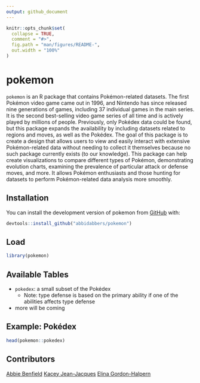 ```yaml
---
output: github_document
---
```


<!-- README.md is generated from README.Rmd. Please edit that file -->

```r
knitr::opts_chunk$set(
  collapse = TRUE,
  comment = "#>",
  fig.path = "man/figures/README-",
  out.width = "100%"
)
```

# pokemon

<!-- badges: start -->
<!-- badges: end -->

`pokemon` is an R package that contains Pokémon-related datasets. The first Pokémon video game came out in 1996, and Nintendo has since released nine generations of games, including 37 individual games in the main series. It is the second best-selling video game series of all time and is actively played by millions of people. Previously, only Pokédex data could be found, but this package expands the availability by including datasets related to regions and moves, as well as the Pokédex. The goal of this package is to create a design that allows users to view and easily interact with extensive Pokémon-related data without needing to collect it themselves because no such package currently exists (to our knowledge). This package can help create visualizations to compare different types of Pokémon, demonstrating evolution charts, examining the prevalence of particular attack or defense moves, and more. It allows Pokémon enthusiasts and those hunting for datasets to perform Pokémon-related data analysis more smoothly.


## Installation

You can install the development version of pokemon from [GitHub](https://github.com/) with:

```r
devtools::install_github("abbidabbers/pokemon")
```


## Load

```r
library(pokemon)
```

## Available Tables

- `pokedex`: a small subset of the Pokédex
  - Note: type defense is based on the primary ability if one of the abilities affects type defense
- more will be coming


## Example: Pokédex

```r
head(pokemon::pokedex)
```

## Contributors

[Abbie Benfield](https://github.com/abbidabbers)
[Kacey Jean-Jacques](https://github.com/kaceyjj)
[Elina Gordon-Halpern](https://github.com/egordonhalpern)
